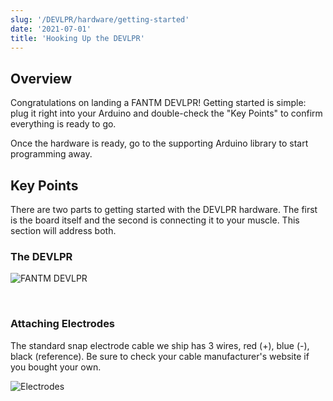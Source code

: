 ```yaml
---
slug: '/DEVLPR/hardware/getting-started'
date: '2021-07-01'
title: 'Hooking Up the DEVLPR'
---
```


## Overview

Congratulations on landing a FANTM DEVLPR! Getting started is simple: plug it right into your Arduino and double-check the "Key Points" to confirm everything is ready to go.

Once the hardware is ready, go to <InternalLink to="/DEVLPR/software/libdevlpr">the supporting Arduino library</InternalLink> to start programming away.

## Key Points

There are two parts to getting started with the DEVLPR hardware. The first is the board itself and the second is connecting it to your muscle. This section will address both.

### The DEVLPR

![FANTM DEVLPR](../images/board.PNG)

<br/>

### Attaching Electrodes

The standard snap electrode cable we ship has 3 wires, red (+), blue (-), black (reference). Be sure
to check your cable manufacturer's website if you bought your own.

![Electrodes](../images/arm.png)

<br/>
